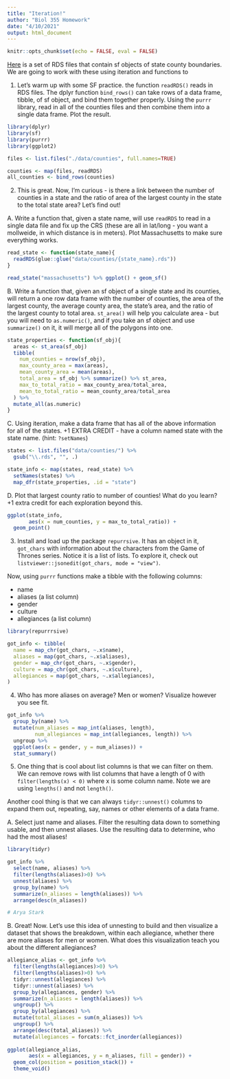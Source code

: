 ```yaml
---
title: "Iteration!"
author: "Biol 355 Homework"
date: "4/10/2021"
output: html_document
---
```


```r
knitr::opts_chunk$set(echo = FALSE, eval = FALSE)
```

[Here](./data/counties.zip) is a set of RDS files that contain sf objects of state county boundaries. We are going to work with these using iteration and functions to 

1. Let's warm up with some SF practice. the function `readRDS()` reads in RDS files. The dplyr function `bind_rows()` can take rows of a data frame, tibble, of sf object, and bind them together properly. Using the `purrr` library, read in all of the counties files and then combine them into a single data frame. Plot the result. 
```r
library(dplyr)
library(sf)
library(purrr)
library(ggplot2)

files <- list.files("./data/counties", full.names=TRUE)

counties <- map(files, readRDS)
all_counties <- bind_rows(counties)

```

2. This is great. Now, I'm curious - is there a link between the number of counties in a state and the ratio of area of the largest county in the state to the total state area? Let's find out!

A. Write a function that, given a state name, will use `readRDS` to read in a single data file and fix up the CRS (these are all in lat/long - you want a mollweide, in which distance is in meters). Plot Massachusetts to make sure everything works.

```r
read_state <- function(state_name){
  readRDS(glue::glue("data/counties/{state_name}.rds"))
}

read_state("massachusetts") %>% ggplot() + geom_sf()
```

B. Write a function that, given an sf object of a single state and its counties, will return a one row data frame with the number of counties, the area of the largest county, the average county area, the state's area, and the ratio of the largest county to total area. `st_area()` will help you calculate area - but you will need to `as.numeric()`, and if you take an sf object and use `summarize()` on it, it will merge all of the polygons into one.

```r
state_properties <- function(sf_obj){
  areas <- st_area(sf_obj)
  tibble(
    num_counties = nrow(sf_obj),
    max_county_area = max(areas),
    mean_county_area = mean(areas),
    total_area = sf_obj %>% summarize() %>% st_area,
    max_to_total_ratio = max_county_area/total_area,
    mean_to_total_ratio = mean_county_area/total_area
  ) %>%
  mutate_all(as.numeric)
}
```

C. Using iteration, make a data frame that has all of the above information for all of the states. +1 EXTRA CREDIT - have a column named state with the state name. (hint: `?setNames`)

```r
states <- list.files("data/counties/") %>%
  gsub("\\.rds", "", .)

state_info <- map(states, read_state) %>%
  setNames(states) %>%
  map_dfr(state_properties, .id = "state")
```

D. Plot that largest county ratio to number of counties! What do you learn? +1 extra credit for each exploration beyond this.

```r
ggplot(state_info,
       aes(x = num_counties, y = max_to_total_ratio)) +
  geom_point()
```

3. Install and load up the package `repurrsive`. It has an object in it, `got_chars` with information about the characters from the Game of Thrones series. Notice it is a list of lists. To explore it, check out `listviewer::jsonedit(got_chars, mode = "view")`.

Now, using `purrr` functions make a tibble with the following columns:

- name
- aliases (a list column)
- gender
- culture
- allegiances (a list column)

```r
library(repurrrsive)

got_info <- tibble(
  name = map_chr(got_chars, ~.x$name),
  aliases = map(got_chars, ~.x$aliases),
  gender = map_chr(got_chars, ~.x$gender),
  culture = map_chr(got_chars, ~.x$culture),
  allegiances = map(got_chars, ~.x$allegiances),
)
```

4. Who has more aliases on average? Men or women? Visualize however you see fit.

```r
got_info %>%
  group_by(name) %>%
  mutate(num_aliases = map_int(aliases, length),
         num_allegiances = map_int(allegiances, length)) %>%
  ungroup %>%
  ggplot(aes(x = gender, y = num_aliases)) +
  stat_summary()
```

5. One thing that is cool about list columns is that we can filter on them. We can remove rows with list columns that have a length of 0 with `filter(lengths(x) < 0)` where x is some column name. Note we are using `lengths()` and not `length()`.

Another cool thing is that we can always `tidyr::unnest()` columns to expand them out, repeating, say, names or other elements of a data frame.

A. Select just name and aliases. Filter the resulting data down to something usable, and then unnest aliases. Use the resulting data to determine, who had the most aliases!
```r
library(tidyr)

got_info %>%
  select(name, aliases) %>%
  filter(lengths(aliases)>0) %>%
  unnest(aliases) %>%
  group_by(name) %>%
  summarize(n_aliases = length(aliases)) %>%
  arrange(desc(n_aliases))

# Arya Stark
```

B. Great! Now. Let's use this idea of unnesting to build and then visualize a dataset that shows the breakdown, within each allegiance, whether there are more aliases for men or women. What does this visualization teach you about the different allegiances?

```r
allegiance_alias <- got_info %>%
  filter(lengths(allegiances)>0) %>%
  filter(lengths(aliases)>0) %>%
  tidyr::unnest(allegiances) %>%
  tidyr::unnest(aliases) %>%
  group_by(allegiances, gender) %>%
  summarize(n_aliases = length(aliases)) %>%
  ungroup() %>%
  group_by(allegiances) %>%
  mutate(total_aliases = sum(n_aliases)) %>%
  ungroup() %>%
  arrange(desc(total_aliases)) %>%
  mutate(allegiances = forcats::fct_inorder(allegiances))
  
ggplot(allegiance_alias,
       aes(x = allegiances, y = n_aliases, fill = gender)) +
  geom_col(position = position_stack()) +
  theme_void()
  
```
